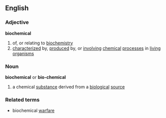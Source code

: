 ==English==
===Adjective===
'''biochemical'''
# of, or relating to [[biochemistry]]
# [[characterize]]d by, [[produce]]d by, or [[involving]] [[chemical]] [[processe]]s in [[living]] [[organism]]s
===Noun===
'''biochemical''' or '''bio-chemical'''
# a chemical [[substance]] derived from a [[biological]] [[source]]
===Related terms===
* biochemical [[warfare]]